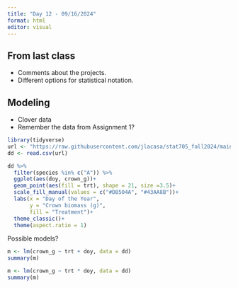 ```yaml
---
title: "Day 12 - 09/16/2024"
format: html
editor: visual
---
```


## From last class  

- Comments about the projects.  
- Different options for statistical notation.  

## Modeling  

- Clover data  
- Remember the data from Assignment 1?  

```r
library(tidyverse)
url <- "https://raw.githubusercontent.com/jlacasa/stat705_fall2024/main/classes/data/lotus_part2.csv"
dd <- read.csv(url)

dd %>% 
  filter(species %in% c("A")) %>% 
  ggplot(aes(doy, crown_g))+
  geom_point(aes(fill = trt), shape = 21, size =3.5)+
  scale_fill_manual(values = c("#DB504A", "#43AA8B"))+
  labs(x = "Day of the Year", 
       y = "Crown biomass (g)", 
       fill = "Treatment")+
  theme_classic()+
  theme(aspect.ratio = 1)
```

Possible models?  

```r
m <- lm(crown_g ~ trt + doy, data = dd)
summary(m)
```


```r
m <- lm(crown_g ~ trt * doy, data = dd)
summary(m)
```


